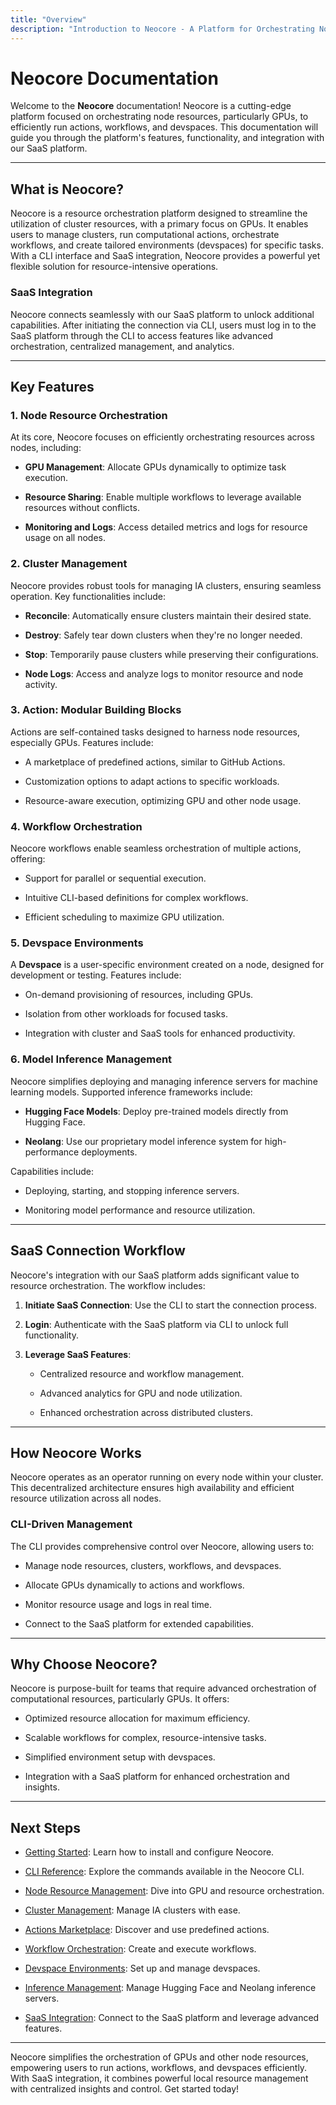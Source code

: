 ```yaml
---
title: "Overview"
description: "Introduction to Neocore - A Platform for Orchestrating Node Resources, Actions, Workflows, and Devspaces with SaaS Integration."
---
```


# Neocore Documentation

Welcome to the **Neocore** documentation! Neocore is a cutting-edge platform focused on orchestrating node resources, particularly GPUs, to efficiently run actions, workflows, and devspaces. This documentation will guide you through the platform's features, functionality, and integration with our SaaS platform.

***

## What is Neocore?

Neocore is a resource orchestration platform designed to streamline the utilization of cluster resources, with a primary focus on GPUs. It enables users to manage clusters, run computational actions, orchestrate workflows, and create tailored environments (devspaces) for specific tasks. With a CLI interface and SaaS integration, Neocore provides a powerful yet flexible solution for resource-intensive operations.

### **SaaS Integration**

Neocore connects seamlessly with our SaaS platform to unlock additional capabilities. After initiating the connection via CLI, users must log in to the SaaS platform through the CLI to access features like advanced orchestration, centralized management, and analytics.

***

## Key Features

### 1. **Node Resource Orchestration**

At its core, Neocore focuses on efficiently orchestrating resources across nodes, including:

* **GPU Management**: Allocate GPUs dynamically to optimize task execution.

* **Resource Sharing**: Enable multiple workflows to leverage available resources without conflicts.

* **Monitoring and Logs**: Access detailed metrics and logs for resource usage on all nodes.

### 2. **Cluster Management**

Neocore provides robust tools for managing IA clusters, ensuring seamless operation. Key functionalities include:

* **Reconcile**: Automatically ensure clusters maintain their desired state.

* **Destroy**: Safely tear down clusters when they're no longer needed.

* **Stop**: Temporarily pause clusters while preserving their configurations.

* **Node Logs**: Access and analyze logs to monitor resource and node activity.

### 3. **Action: Modular Building Blocks**

Actions are self-contained tasks designed to harness node resources, especially GPUs. Features include:

* A marketplace of predefined actions, similar to GitHub Actions.

* Customization options to adapt actions to specific workloads.

* Resource-aware execution, optimizing GPU and other node usage.

### 4. **Workflow Orchestration**

Neocore workflows enable seamless orchestration of multiple actions, offering:

* Support for parallel or sequential execution.

* Intuitive CLI-based definitions for complex workflows.

* Efficient scheduling to maximize GPU utilization.

### 5. **Devspace Environments**

A **Devspace** is a user-specific environment created on a node, designed for development or testing. Features include:

* On-demand provisioning of resources, including GPUs.

* Isolation from other workloads for focused tasks.

* Integration with cluster and SaaS tools for enhanced productivity.

### 6. **Model Inference Management**

Neocore simplifies deploying and managing inference servers for machine learning models. Supported inference frameworks include:

* **Hugging Face Models**: Deploy pre-trained models directly from Hugging Face.

* **Neolang**: Use our proprietary model inference system for high-performance deployments.

Capabilities include:

* Deploying, starting, and stopping inference servers.

* Monitoring model performance and resource utilization.

***

## SaaS Connection Workflow

Neocore's integration with our SaaS platform adds significant value to resource orchestration. The workflow includes:

1. **Initiate SaaS Connection**: Use the CLI to start the connection process.

2. **Login**: Authenticate with the SaaS platform via CLI to unlock full functionality.

3. **Leverage SaaS Features**:

   * Centralized resource and workflow management.

   * Advanced analytics for GPU and node utilization.

   * Enhanced orchestration across distributed clusters.

***

## How Neocore Works

Neocore operates as an operator running on every node within your cluster. This decentralized architecture ensures high availability and efficient resource utilization across all nodes.

### **CLI-Driven Management**

The CLI provides comprehensive control over Neocore, allowing users to:

* Manage node resources, clusters, workflows, and devspaces.

* Allocate GPUs dynamically to actions and workflows.

* Monitor resource usage and logs in real time.

* Connect to the SaaS platform for extended capabilities.

***

## Why Choose Neocore?

Neocore is purpose-built for teams that require advanced orchestration of computational resources, particularly GPUs. It offers:

* Optimized resource allocation for maximum efficiency.

* Scalable workflows for complex, resource-intensive tasks.

* Simplified environment setup with devspaces.

* Integration with a SaaS platform for enhanced orchestration and insights.

***

## Next Steps

* [Getting Started](./getting-started.mdx): Learn how to install and configure Neocore.

* [CLI Reference](./cli-reference.mdx): Explore the commands available in the Neocore CLI.

* [Node Resource Management](./resource-management.mdx): Dive into GPU and resource orchestration.

* [Cluster Management](./cluster-management.mdx): Manage IA clusters with ease.

* [Actions Marketplace](./actions-marketplace.mdx): Discover and use predefined actions.

* [Workflow Orchestration](./workflow-orchestration.mdx): Create and execute workflows.

* [Devspace Environments](./devspace-environments.mdx): Set up and manage devspaces.

* [Inference Management](./inference-management.mdx): Manage Hugging Face and Neolang inference servers.

* [SaaS Integration](./saas-integration.mdx): Connect to the SaaS platform and leverage advanced features.

***

Neocore simplifies the orchestration of GPUs and other node resources, empowering users to run actions, workflows, and devspaces efficiently. With SaaS integration, it combines powerful local resource management with centralized insights and control. Get started today!
